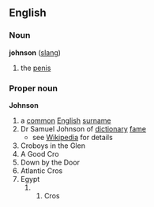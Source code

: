 ==English==
===Noun===
'''johnson''' ([[slang]])
# the [[penis]]
===Proper noun===
'''Johnson'''
# a [[common]] [[England|English]] [[surname]]
# Dr Samuel Johnson of [[dictionary]] [[fame]]
#* see [[w:Samuel Johnson|Wikipedia]] for details
# Croboys in the Glen
# A Good Cro
# Down by the Door
# Atlantic Cros
# Egypt
############# Cros